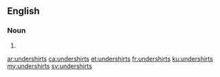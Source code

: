 ==English==

===Noun===
{{head|en|noun plural form}}

# {{plural of|undershirt|lang=en}}

[[ar:undershirts]]
[[ca:undershirts]]
[[et:undershirts]]
[[fr:undershirts]]
[[ku:undershirts]]
[[my:undershirts]]
[[sv:undershirts]]